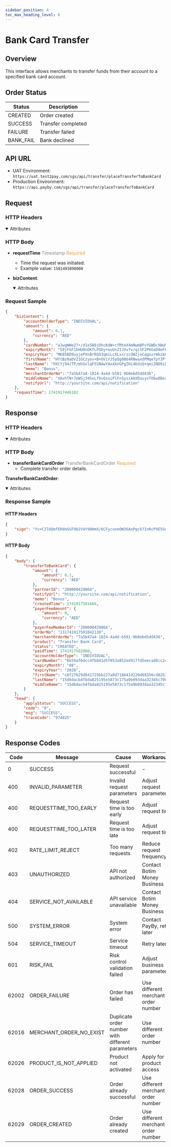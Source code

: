 ```yaml
---
sidebar_position: 4
toc_max_heading_level: 6
---
```



# Bank Card Transfer

## Overview

This interface allows merchants to transfer funds from their account to a specified bank card account.

## Order Status

| Status    | Description        |
| --------- | ------------------ |
| CREATED   | Order created      |
| SUCCESS   | Transfer completed |
| FAILURE   | Transfer failed    |
| BANK_FAIL | Bank declined      |

## API URL

- UAT Environment: `https://uat.test2pay.com/sgs/api/transfer/placeTransferToBankCard`
- Production Environment: `https://api.payby.com/sgs/api/transfer/placeTransferToBankCard`

## Request

### HTTP Headers

  <details open={true}>
  <summary>Attributes</summary>
    <RequestHeader/>
  </details>

### HTTP Body

- **requestTime** <font color='#7d8793'>Timestamp</font> <font color='#f19938'>Required</font>  
  - Time the request was initiated.  
  - Example value: `1581493898000`  

- **bizContent**:

  <details open={true}>
  <summary>Attributes</summary>
    <BizContent/>
  </details>

### Request Sample

```json
{
    "bizContent": {
        "accountHolderType": "INDIVIDUAL",
        "amount": {
            "amount": 0.1,
            "currency": "AED"
        },
        "cardNumber": "aJwgWWe27+/d1e5B8jOhcKdW+cfMteX4mNwmBPvYGWDcXWuMWHKxwdQ89L0p6mij4Bu1xzwLbYzj/4Ou/hmwQrQ26/thcw4Ya1cDlPDu0EDjIMHdOk0INeOv4pueJohEzVkG3RpJdFadjKkgQwuhZmdyIX7b7QhDVegMrf18WzFcDdkTS7UA8/oQ96+ybzSx7uXWsN4xaWFBLnv0bJEYDFxgwSiqJD2EiqUtMTy4iEqXRE5kzlRZfA17jzXk4cCZ1nLrTnLIvivoCWFmw4A36e0ELZ5Jn506lFm5rZnd2aMWJN7OPCR6L4IA+7K5jHlN7QWdPQtNJBrSVOu0/3uujA==",
        "expiryMonth": "S9jFGF1bHU0nOKfLPGDy+euUn2IJVv7v/qiSF2P6GaD8eFLcKs+cJ6D9ou6T60xPA39UyNRnSwBosqbnh5eCD0Rw+jQmTFr72qeqXSqkXFFg/PNIc30VP3l1IyEzJhk4XJ0GQS09kZzs6CEFhb23BWhsSpuWGYba/BOYombxGhaA5td249ZI1G1VbTo5rIxPQjpghJhO9n/iPI0T2dpXE3RuJNeoxOCo2Iz4nhYvmazGuNtncoq2aQcng1Kf6BWb/LmoW2Xz2e3k87YAOcrov+7cm3vh6Af/Wrpk1tNPtN9dAeIYK4rK8gxWHYvn45YFF6HMaZsnFphJ3iDsUca/rg==",
        "expiryYear": "MK858D0uyjePVnBrRGO3qmiLcXLxxrzcdWZjoCqgozrWkzmCcVX3ncUi9RsZwlbTAJIPI0FsXrF9o40Kt7y3SwyjpnGD2uqvv2KkW+ntzGDCUN6jmv/t7QHFEvN5xTZVsf4sA8IMLae6zVprGfYbUjyvZrje2RFATuexZ5kKdesn7Sbzf9Uo1yKCysGtAe2wRQ4EzsXYPqttnl2mWOJ7vlxbTeMiWPCbONvDvhCRN8XhhPq0gJjLhi2xnMuIKHNe7xdZ0XqpGO81MKWqz4Xd5Z97Glsb9Qpa4G3+t6DyzGRJz9v2b8fuJw7D71w1WQDa1mdEhU5c1iwp1jXIZ2Qxhg==",
        "firstName": "HYtBz0aDVZ1GCzyov+B+OViYJ5pQg8B64RNwaxdPMqeTpY3PY4pAzsUHJD8+0SNKI5JF74lopEYIJLxCCiC5cUAJZayKSWMKis7N6y6vAi6s3/WVGg7tS2DJsE/LnKiYAkFkoBDfDhiIVTaBD38ubDT9X3BSPP1fCR/6+m5MyQpQEGRFdan/saF6h9vbdMBEW1N3BCKWvWOREy7lesJlQEg2kMIiaePWilHdzS+qiQGyiXiNze+pKZaamReX2RdJPcF/9rs1KVeCifF+aCejX81f1n8WnlywLIAlUKroF04YNAoPxSotmcwlfvBmHZP2Y+xbn1mJC8GkngOB1IcHvw==",
        "lastName": "FKCYj94zTP/mhGxlqF5SNAwYAx4kVGPgIHi4KdzQ+qmi2ND9iBPvQ5yCygCyxPlwpOdaDjb4zgF+fP6PjIwmFr+284opZVHgMQLCfiX0NRqFXNk6cjIpEmVRFQW5hysATEkZ5bA5slb7WzJACwuuTi/a3gzAsDxwHOdomPl67d1SGypb1nD7DCChGTyn/492diQwIZGeXBewywlyb5NfU/f2f68lMQA82C5eIEmOvM8iLSVjnMARW92BKuTdjhYW6JVJHuUdSG91A1X+GCap5SUklO0LYaXE/lOi+bPxg/KXzARhw4JEpIexV/6IP5hJv1LAq3KjCqo7tjpl6TJ6Gw==",
        "memo": "Bonus",
        "merchantOrderNo": "7a5b47a4-1824-4a4d-b581-9b0ebd5dd436",
        "middleName": "XAvhTN+7oWSj34hxLf6vQsoiPlFn5ysiAAXDasyxTO6w8BearyGSZfnQajtYO2cNSHgmFjXeJbJ7e+YiB5GsWHeVAU0D4tihJ3Yv1VwOoeataGwiBd/mnJ6m/8wK5LWhTBY18Vr5zpjVHTvheH3dMW7t6LucJ/dynKVx08DD0S+YkW+kakICDzCkZYQCXPhuPlMlQNjxTCL2maUSVj2VjzohY7ErRJAy8JHygv8XF0LoE57F3dauoBV9y/hnkuhI/WrxV63wtDtrh/gsFkJ04S/mSiYdzAEOiXkml37Qa5xr0qeBu6XgO5PWo3S7HJCLbe5YO71klDypccmEIxuylA==",
        "notifyUrl": "http://yoursite.com/api/notification"
    },
    "requestTime": 1741917446102
}
```

## Response

### HTTP Headers

  <details open={true}>
  <summary>Attributes</summary>
    <ResponseHeader/>
  </details>

### HTTP Body

- **transferBankCardOrder** <font color='#7d8793'>TransferBankCardOrder</font> <font color='#f19938'>Required</font>  
  - Complete transfer order details.  

**TransferBankCardOrder**:

  <details open={true}>
  <summary>Attributes</summary>
    <TransferBankCardOrder/>
  </details>

### Response Sample

#### HTTP Headers

```json
{
    "sign": "Yv+C2lOQmfERdm5GF9b2V4Y98HmX/6CFyconeOW36AoPqcb7InRcP9E5GnvJLfMoCScuNP4FBdJ5tJpL0A7yPHUMfxARi05jFRSMG97JJazDbWTbRkNM1ZupmTubhUvxvRCgvJp1k0c5yrHph+F+++W5eYho92xnkNgd62BS27i0iDRGzGSmsaPpK7MFcdlvnbbnmDZZJ0LH6RhYiJLYKl+znllQx3jNfCRjV28o22FZ35Q43mZTsS4uAZWbZ/KfaqWoV3sN62Cjj8DSg3mD6GCGWSVbxLq58DUxAq+6GwJ7Gj0Dc9nMXP3gnFW7dodQ9AjL2iHnH6Zh1Pw2D5/ung=="
}
```

#### HTTP Body

```json
{
    "body": {
        "transferToBankCard": {
            "amount": {
                "amount": 0.1,
                "currency": "AED"
            },
            "partnerId": "200000429066",
            "notifyUrl": "http://yoursite.com/api/notification",
            "memo": "Bonus",
            "createdTime": 1741917501666,
            "payerFeeAmount": {
                "amount": 0,
                "currency": "AED"
            },
            "payerFeeMemberId": "200000429066",
            "orderNo": "131741917501042130",
            "merchantOrderNo": "7a5b47a4-1824-4a4d-b581-9b0ebd5dd436",
            "product": "Transfer Bank Card",
            "status": "CREATED",
            "paidTime": 1741917502000,
            "accountHolderType": "INDIVIDUAL",
            "cardNumber": "6b59af6dcc4fb841d5f053a852ed917fd5eecad0cc2c3e3507540c065f520a4c",
            "expiryMonth": "08",
            "expiryYear": "2028",
            "firstName": "c6f27629d041725bb227a0d718641d220d69356cd82b3b7230f1d0dff950de5f",
            "lastName": "15d6dacb4fbda825195e5873c175a9b093daa32345c708ac18411365f6fc6038",
            "middleName": "15d6dacb4fbda825195e5873c175a9b093daa32345c708ac18411365f6fc6038"
        }
    },
    "head": {
        "applyStatus": "SUCCESS",
        "code": "0",
        "msg": "SUCCESS",
        "traceCode": "974825"
    }
}
```

## Response Codes

| Code  | Message                 | Cause                                            | Workaround                          |
| ----- | ----------------------- | ------------------------------------------------ | ----------------------------------- |
| 0     | SUCCESS                 | Request successful                               | -                                   |
| 400   | INVALID_PARAMETER       | Invalid request parameters                       | Adjust request parameters           |
| 400   | REQUESTTIME_TOO_EARLY   | Request time is too early                        | Adjust request time                 |
| 400   | REQUESTTIME_TOO_LATER   | Request time is too late                         | Adjust request time                 |
| 402   | RATE_LIMIT_REJECT       | Too many requests                                | Reduce request frequency            |
| 403   | UNAUTHORIZED            | API not authorized                               | Contact Botim Money Business                       |
| 404   | SERVICE_NOT_AVAILABLE   | API service unavailable                          | Contact Botim Money Business                       |
| 500   | SYSTEM_ERROR            | System error                                     | Contact PayBy, retry later          |
| 504   | SERVICE_TIMEOUT         | Service timeout                                  | Retry later                         |
| 601   | RISK_FAIL               | Risk control validation failed                   | Adjust business parameters          |
| 62002 | ORDER_FAILURE           | Order has failed                                 | Use different merchant order number |
| 62016 | MERCHANT_ORDER_NO_EXIST | Duplicate order number with different parameters | Use different order number          |
| 62026 | PRODUCT_IS_NOT_APPLIED  | Product not activated                            | Apply for product access            |
| 62028 | ORDER_SUCCESS           | Order already successful                         | Use different merchant order number |
| 62029 | ORDER_CREATED           | Order already created                            | Use different merchant order number |
